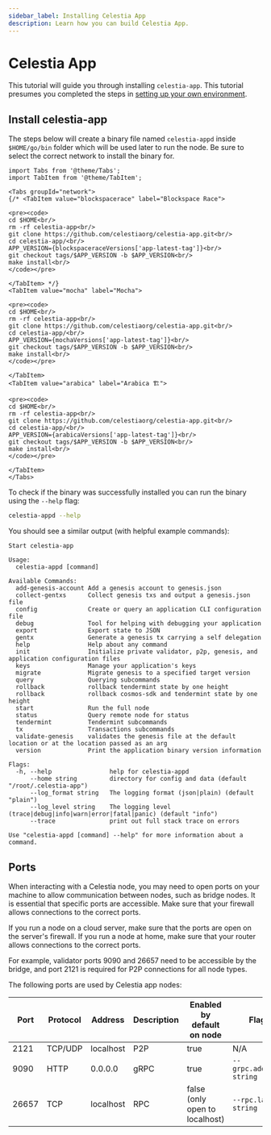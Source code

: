 ```yaml
---
sidebar_label: Installing Celestia App
description: Learn how you can build Celestia App.
---
```



# Celestia App

This tutorial will guide you through installing `celestia-app`. This
tutorial presumes you completed the steps in
[setting up your own environment](./environment.mdx).

## Install celestia-app

The steps below will create a binary file named `celestia-appd`
inside `$HOME/go/bin` folder which will be used later to run the node.
Be sure to select the correct network to install the binary for.

```mdx-code-block
import Tabs from '@theme/Tabs';
import TabItem from '@theme/TabItem';

<Tabs groupId="network">
{/* <TabItem value="blockspacerace" label="Blockspace Race">

<pre><code>
cd $HOME<br/>
rm -rf celestia-app<br/>
git clone https://github.com/celestiaorg/celestia-app.git<br/>
cd celestia-app/<br/>
APP_VERSION={blockspaceraceVersions['app-latest-tag']}<br/>
git checkout tags/$APP_VERSION -b $APP_VERSION<br/>
make install<br/>
</code></pre>

</TabItem> */}
<TabItem value="mocha" label="Mocha">

<pre><code>
cd $HOME<br/>
rm -rf celestia-app<br/>
git clone https://github.com/celestiaorg/celestia-app.git<br/>
cd celestia-app/<br/>
APP_VERSION={mochaVersions['app-latest-tag']}<br/>
git checkout tags/$APP_VERSION -b $APP_VERSION<br/>
make install<br/>
</code></pre>

</TabItem>
<TabItem value="arabica" label="Arabica 🏗️">

<pre><code>
cd $HOME<br/>
rm -rf celestia-app<br/>
git clone https://github.com/celestiaorg/celestia-app.git<br/>
cd celestia-app/<br/>
APP_VERSION={arabicaVersions['app-latest-tag']}<br/>
git checkout tags/$APP_VERSION -b $APP_VERSION<br/>
make install<br/>
</code></pre>

</TabItem>
</Tabs>
```

To check if the binary was successfully installed you can run the binary
using the `--help` flag:

```sh
celestia-appd --help
```

You should see a similar output (with helpful example commands):

```text
Start celestia-app

Usage:
  celestia-appd [command]

Available Commands:
  add-genesis-account Add a genesis account to genesis.json
  collect-gentxs      Collect genesis txs and output a genesis.json file
  config              Create or query an application CLI configuration file
  debug               Tool for helping with debugging your application
  export              Export state to JSON
  gentx               Generate a genesis tx carrying a self delegation
  help                Help about any command
  init                Initialize private validator, p2p, genesis, and application configuration files
  keys                Manage your application's keys
  migrate             Migrate genesis to a specified target version
  query               Querying subcommands
  rollback            rollback tendermint state by one height
  rollback            rollback cosmos-sdk and tendermint state by one height
  start               Run the full node
  status              Query remote node for status
  tendermint          Tendermint subcommands
  tx                  Transactions subcommands
  validate-genesis    validates the genesis file at the default location or at the location passed as an arg
  version             Print the application binary version information

Flags:
  -h, --help                help for celestia-appd
      --home string         directory for config and data (default "/root/.celestia-app")
      --log_format string   The logging format (json|plain) (default "plain")
      --log_level string    The logging level (trace|debug|info|warn|error|fatal|panic) (default "info")
      --trace               print out full stack trace on errors

Use "celestia-appd [command] --help" for more information about a command.
```

## Ports

When interacting with a Celestia node,
you may need to open ports on your machine to allow
communication between nodes, such as bridge nodes. It is essential that
specific ports are accessible. Make sure that your firewall allows
connections to the correct ports.

If you run a node on a cloud server, make sure that the ports are open
on the server's firewall. If you run a node at home, make sure that your
router allows connections to the correct ports.

For example, validator ports 9090
and 26657 need to be accessible by the bridge, and port 2121 is
required for P2P connections for all node types.

The following ports are used by Celestia app nodes:

| Port  | Protocol | Address   | Description | Enabled by default on node     | Flag                    |
| ----- | -------- | --------- | ----------- | ------------------------------ | ----------------------- |
| 2121  | TCP/UDP  | localhost | P2P         | true                           | N/A                     |
| 9090  | HTTP     | 0.0.0.0   | gRPC        | true                           | `--grpc.address string` |
| 26657 | TCP      | localhost | RPC         | false (only open to localhost) | `--rpc.laddr string`    |
